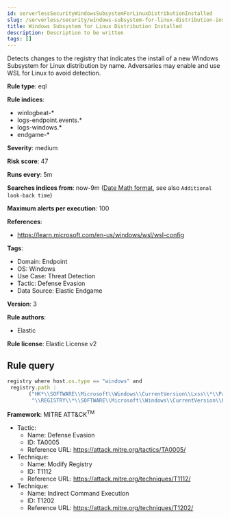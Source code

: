 ```yaml
---
id: serverlessSecurityWindowsSubsystemForLinuxDistributionInstalled
slug: /serverless/security/windows-subsystem-for-linux-distribution-installed
title: Windows Subsystem for Linux Distribution Installed
description: Description to be written
tags: []
---
```


<div id="windows-subsystem-for-linux-distribution-installed"></div>

Detects changes to the registry that indicates the install of a new Windows Subsystem for Linux distribution by name. Adversaries may enable and use WSL for Linux to avoid detection.

**Rule type**: eql

**Rule indices**: 

* winlogbeat-*
* logs-endpoint.events.*
* logs-windows.*
* endgame-*

**Severity**: medium

**Risk score**: 47

**Runs every**: 5m

**Searches indices from**: now-9m ([Date Math format](((ref))/common-options.html#date-math), see also <DocLink id="serverlessSecurityRulesUiCreate" section="set-the-rules-schedule">`Additional look-back time`</DocLink>)

**Maximum alerts per execution**: 100

**References**: 

* https://learn.microsoft.com/en-us/windows/wsl/wsl-config

**Tags**: 

* Domain: Endpoint
* OS: Windows
* Use Case: Threat Detection
* Tactic: Defense Evasion
* Data Source: Elastic Endgame

**Version**: 3

**Rule authors**: 

* Elastic

**Rule license**: Elastic License v2

## Rule query

```js
registry where host.os.type == "windows" and
 registry.path : 
       ("HK*\\SOFTWARE\\Microsoft\\Windows\\CurrentVersion\\Lxss\\*\\PackageFamilyName",
        "\\REGISTRY\\*\\SOFTWARE\\Microsoft\\Windows\\CurrentVersion\\Lxss\\*\\PackageFamilyName")

```

**Framework**: MITRE ATT&CK<sup>TM</sup>

* Tactic:
    * Name: Defense Evasion
    * ID: TA0005
    * Reference URL: https://attack.mitre.org/tactics/TA0005/
* Technique:
    * Name: Modify Registry
    * ID: T1112
    * Reference URL: https://attack.mitre.org/techniques/T1112/
* Technique:
    * Name: Indirect Command Execution
    * ID: T1202
    * Reference URL: https://attack.mitre.org/techniques/T1202/

